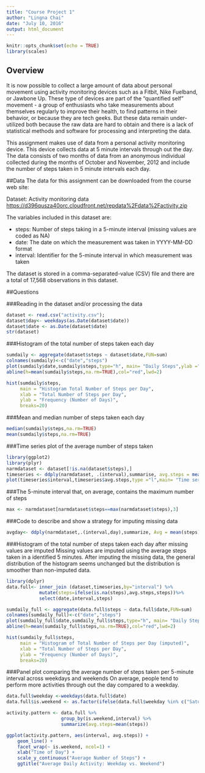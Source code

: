 ```yaml
---
title: "Course Project 1"
author: "Lingna Chai"
date: "July 10, 2016"
output: html_document
---
```


```r
knitr::opts_chunk$set(echo = TRUE)
library(scales)
```

## Overview

It is now possible to collect a large amount of data about personal movement using activity monitoring devices such as a Fitbit, Nike Fuelband, or Jawbone Up. These type of devices are part of the "quantified self" movement - a group of enthusiasts who take measurements about themselves regularly to improve their health, to find patterns in their behavior, or because they are tech geeks. But these data remain under-utilized both because the raw data are hard to obtain and there is a lack of statistical methods and software for processing and interpreting the data.

This assignment makes use of data from a personal activity monitoring device. This device collects data at 5 minute intervals through out the day. The data consists of two months of data from an anonymous individual collected during the months of October and November, 2012 and include the number of steps taken in 5 minute intervals each day.

##Data
The data for this assignment can be downloaded from the course web site:

Dataset: Activity monitoring data <https://d396qusza40orc.cloudfront.net/repdata%2Fdata%2Factivity.zip>

The variables included in this dataset are:

* steps: Number of steps taking in a 5-minute interval (missing values are coded as NA)
* date: The date on which the measurement was taken in YYYY-MM-DD format
* interval: Identifier for the 5-minute interval in which measurement was taken

The dataset is stored in a comma-separated-value (CSV) file and there are a total of 17,568 observations in this dataset.

##Questions

###Reading in the dataset and/or processing the data

```r
dataset <- read.csv("activity.csv");
dataset$day<- weekdays(as.Date(dataset$date))
dataset$date <- as.Date(dataset$date)
str(dataset)
```
###Histogram of the total number of steps taken each day
```r
sumdaily <- aggregate(dataset$steps ~ dataset$date,FUN=sum)
colnames(sumdaily)<-c("date","steps")
plot(sumdaily$date,sumdaily$steps,type="h", main= "Daily Steps",ylab ="steps per day",lwd=8)
abline(h=mean(sumdaily$steps,na.rm=TRUE),col="red",lwd=2)

hist(sumdaily$steps, 
     main = "Histogram Total Number of Steps per Day", 
     xlab = "Total Number of Steps per Day", 
     ylab = "Frequency (Number of Days)", 
     breaks=20)
```

###Mean and median number of steps taken each day
```r
median(sumdaily$steps,na.rm=TRUE)
mean(sumdaily$steps,na.rm=TRUE)
```

###Time series plot of the average number of steps taken
```r
library(ggplot2)
library(plyr)
narmdataset <- dataset[!is.na(dataset$steps),]
timeseries <- ddply(narmdataset, .(interval),summarise, avg.steps = mean(steps))
plot(timeseries$interval,timeseries$avg.steps,type ="l",main= "Time series plot of the average number of steps",ylab ="steps")
```

###The 5-minute interval that, on average, contains the maximum number of steps
```r
max <- narmdataset[narmdataset$steps==max(narmdataset$steps),3]
```

###Code to describe and show a strategy for imputing missing data
```r
avgday<- ddply(narmdataset,.(interval,day),summarize, Avg = mean(steps))
```

###Histogram of the total number of steps taken each day after missing values are imputed
Missing values are imputed using the average steps taken in a identified 5 minutes.
After imputing the missing data, the general distribution of the histogram seems unchanged but the distribution is smoother than non-imputed data.

```r
library(dplyr)
data.full<- inner_join (dataset,timeseries,by="interval") %>% 
            mutate(steps=ifelse(is.na(steps),avg.steps,steps))%>%
            select(date,interval,steps)

sumdaily_full <- aggregate(data.full$steps ~ data.full$date,FUN=sum)
colnames(sumdaily_full)<-c("date","steps")
plot(sumdaily_full$date,sumdaily_full$steps,type="h", main= "Daily Steps (imputed)",ylab ="steps per day",lwd=8)
abline(h=mean(sumdaily_full$steps,na.rm=TRUE),col="red",lwd=2)

hist(sumdaily_full$steps, 
     main = "Histogram of Total Number of Steps per Day (imputed)", 
     xlab = "Total Number of Steps per Day", 
     ylab = "Frequency (Number of Days)", 
     breaks=20)
```

###Panel plot comparing the average number of steps taken per 5-minute interval across weekdays and weekends
On average, people tend to perform more activities through out the day compared to a weekday.

```r
data.full$weekday <-weekdays(data.full$date)
data.full$is.weekend <- as.factor(ifelse(data.full$weekday %in% c("Saturday","Sunday"), "weekend","weekday"))

activity.pattern <- data.full %>%
                    group_by(is.weekend,interval) %>%
                    summarize(avg.steps=mean(steps))

ggplot(activity.pattern, aes(interval, avg.steps)) +
    geom_line() +
    facet_wrap(~ is.weekend, ncol=1) +
    xlab("Time of Day") +
    scale_y_continuous("Average Number of Steps") +
    ggtitle("Average Daily Activity: Weekday vs. Weekend")

```

